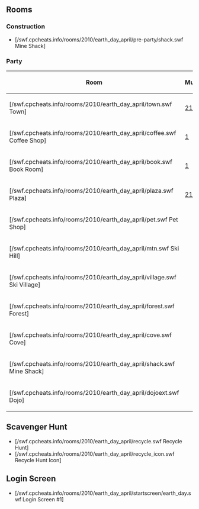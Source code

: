 

==Rooms==
===Construction===
*[/swf.cpcheats.info/rooms/2010/earth_day_april/pre-party/shack.swf Mine Shack]

===Party===
<center>
{|class="wikitable" border="1"
!Room!!Music
|-
|[/swf.cpcheats.info/rooms/2010/earth_day_april/town.swf Town]||[[Media:Music219.swf|219]]
|-
|[/swf.cpcheats.info/rooms/2010/earth_day_april/coffee.swf Coffee Shop]||[[Media:Music1.swf|1]]
|-
|[/swf.cpcheats.info/rooms/2010/earth_day_april/book.swf Book Room]||[[Media:Music1.swf|1]]
|-
|[/swf.cpcheats.info/rooms/2010/earth_day_april/plaza.swf Plaza]||[[Media:Music219.swf|219]]
|-
|[/swf.cpcheats.info/rooms/2010/earth_day_april/pet.swf Pet Shop]||{{n/a}}
|-
|[/swf.cpcheats.info/rooms/2010/earth_day_april/mtn.swf Ski Hill]||{{n/a}}
|-
|[/swf.cpcheats.info/rooms/2010/earth_day_april/village.swf Ski Village]||{{n/a}}
|-
|[/swf.cpcheats.info/rooms/2010/earth_day_april/forest.swf Forest]||{{n/a}}
|-
|[/swf.cpcheats.info/rooms/2010/earth_day_april/cove.swf Cove]||{{n/a}}
|-
|[/swf.cpcheats.info/rooms/2010/earth_day_april/shack.swf Mine Shack]||{{n/a}}
|-
|[/swf.cpcheats.info/rooms/2010/earth_day_april/dojoext.swf Dojo]||{{n/a}}
|}
</center>

==Scavenger Hunt==
*[/swf.cpcheats.info/rooms/2010/earth_day_april/recycle.swf Recycle Hunt]
*[/swf.cpcheats.info/rooms/2010/earth_day_april/recycle_icon.swf Recycle Hunt Icon]

==Login Screen==
*[/swf.cpcheats.info/rooms/2010/earth_day_april/startscreen/earth_day.swf Login Screen #1]
{{Parties}}

